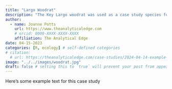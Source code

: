 ```yaml
---
title: "Largo Woodrat"
description: "The Key Largo woodrat was used as a case study species for the development of trapping point transects"
author:
  - name: Joanne Potts
    url: https://www.theanalyticaledge.com
    # orcid: 0000-XXXX-XXXX-XXXX
    affiliation: The Analytical Edge
date: 04-15-2023
categories: [R, ecology] # self-defined categories
# citation: 
  # url: https://theanalyticaledge.com/case-studies/2024-04-14-example-case-study/ 
image: "../../images/woodrat.jpg"
draft: false # setting this to `true` will prevent your post from appearing on your listing page until you're ready!
---
```


Here's some example text for this case study
